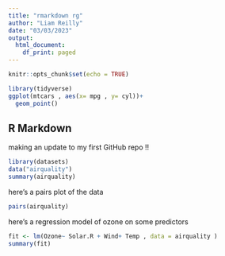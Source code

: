 ```yaml
---
title: "rmarkdown rg"
author: "Liam Reilly"
date: "03/03/2023"
output:
  html_document:
    df_print: paged
---
```


```r
knitr::opts_chunk$set(echo = TRUE)

library(tidyverse)
ggplot(mtcars , aes(x= mpg , y= cyl))+
  geom_point()

```

## R Markdown

making an update to my first GitHub repo !!

```r
library(datasets)
data("airquality")
summary(airquality)
```

here's a pairs plot of the data


```r
pairs(airquality)
```

here's a regression model of ozone on some predictors

```r
fit <- lm(Ozone~ Solar.R + Wind+ Temp , data = airquality )
summary(fit)
```

